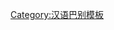 {{User language-N|zh-qd|青島銀地'''[[:母語|母語]]'''都是'''[[:青岛話|青岛話]]'''！|青岛話|14|10}}


<noinclude>[[Category:汉语巴别模板]]</noinclude>